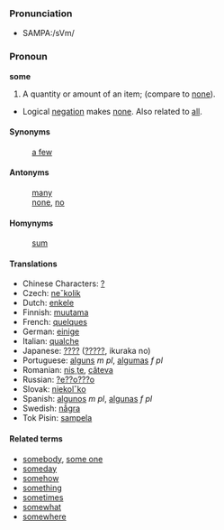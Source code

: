 ===Pronunciation===
*SAMPA:/sVm/

=== Pronoun ===
'''some'''

# A quantity or amount of an item; (compare to [[none]]).
* Logical [[negation]] makes [[none]].  Also related to [[all]].

====Synonyms====
:[[a few]]

====Antonyms====
:[[many]]
:[[none]], [[no]]

====Homynyms====
:[[sum]]

==== Translations ====
*Chinese Characters: [[?]]
*Czech: [[neˇkolik]]
*Dutch: [[enkele]]
*Finnish: [[muutama]]
*French: [[quelques]]
*German: [[einige]]
*Italian: [[qualche]]
*Japanese: [[????]] ([[?????]], ikuraka no)
*Portuguese: [[alguns]] ''m pl'', [[algumas]] ''f pl''
*Romanian: [[nis¸te]], [[câteva]]
*Russian: [[?e??o???o]] 
*Slovak: [[niekolˇko]]
*Spanish: [[algunos]] ''m pl'', [[algunas]] ''f pl''
*Swedish: [[några]]
*Tok Pisin: [[sampela]]

==== Related terms ====
*[[somebody]], [[some one]]
*[[someday]]
*[[somehow]]
*[[something]]
*[[sometimes]]
*[[somewhat]]
*[[somewhere]]